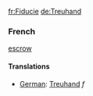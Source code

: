 [[fr:Fiducie]]
[[de:Treuhand]]

===French===
[[escrow]]
====Translations====
*[[German]]: [[Treuhand]] ''f''